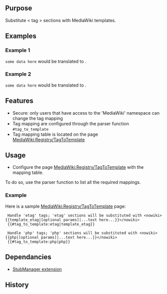 {{Extension
|name        = TagToTemplate
|status      = experimental
|type        = extended syntax
|hook1       = ParserBeforeStrip
|author      = [[user:jldupont|Jean-Lou Dupont]]
|image       =
|version     = 1.0.3
|update      =
|mediawiki   = 1.10, 1.11
|download    = [http://mediawiki.googlecode.com/svn/tags/TagToTemplate SVN]
|readme      =
|changelog   = See SVN ($Id$)
|description = 
|parameters  =
|rights      =
|example     =
}}
== Purpose ==
Substitute < tag > sections with MediaWiki templates.

== Examples ==
=== Example 1 ===
<code><etag>some data here</etag></code> would be translated to <code>{{etag||some data here}}</code>.
=== Example 2 ===
<code><etag params here>some data here</etag></code> would be translated to <code>{{etag|params here|some data here}}</code>.

== Features ==
* Secure: only users that have access to the 'MediaWiki' namespace can change the tag mapping
* Tag mapping are configured through the parser function <code>#tag_to_template</code>
* Tag mapping table is located on the page [[MediaWiki:Registry/TagToTemplate]]

== Usage ==
* Configure the page [[MediaWiki:Registry/TagToTemplate]] with the mapping table. 
To do so, use the parser function to list all the required mappings.
=== Example ===
Here is a sample [[MediaWiki:Registry/TagToTemplate]] page:
<pre>
 Handle 'etag' tags; 'etag' sections will be substituted with <nowiki>{{template_etag|[optional params]|...text here...}}</nowiki>
 {{#tag_to_template:etag|template_etag}}

 Handle 'php' tags; 'php' sections will be substituted with <nowiki>{{php|[optional params]|...text here...}}</nowiki>
 {{#tag_to_template:php|php}}
</pre>

== Dependancies ==
* [[Extension:StubManager|StubManager extension]]

{{Pear|TagToTemplate}}

== History ==
